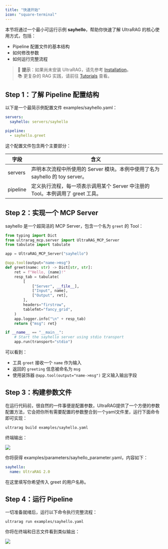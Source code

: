 ```yaml
---
title: "快速开始"
icon: "square-terminal"
---
```


本节将通过一个最小可运行示例 **sayhello**，帮助你快速了解 UltraRAG 的核心使用方式，包括：

- Pipeline 配置文件的基本结构
- 如何修改参数
- 如何运行完整流程

> 📌 **提示**：如果尚未安装 UltraRAG，请先参考 [Installation](/getting_started/installation)。
> \
> 📚 更复杂的 RAG 实践，请前往 [Tutorials](/tutorials/part_1/server_index) 查看。

## Step 1：了解 Pipeline 配置结构

以下是一个最简示例配置文件 examples/sayhello.yaml：

```yaml
servers:
  sayhello: servers/sayhello

pipeline:
  - sayhello.greet
```

这个配置文件包含两个主要部分：

| 字段       | 含义                                                                  |
| --------- | --------------------------------------------------------------------- |
| servers   | 声明本次流程中所使用的 Server 模块。本例中使用了名为 sayhello 的 toy server。 |
| pipeline  | 定义执行流程，每一项表示调用某个 Server 中注册的 Tool。本例调用了 greet 工具。  |

## Step 2：实现一个 MCP Server

sayhello 是一个超简洁的 MCP Server，包含一个名为 `greet` 的 Tool：

```python
from typing import Dict
from ultrarag_mcp.server import UltraRAG_MCP_Server
from tabulate import tabulate

app = UltraRAG_MCP_Server("sayhello")

@app.tool(output="name->msg")
def greet(name: str) -> Dict[str, str]:
    ret = f"Hello, {name}!"
    resp_tab = tabulate(
        [
            ["Server", __file__],
            ["Input", name],
            ["Output", ret],
        ],
        headers="firstrow",
        tablefmt="fancy_grid",
    )
    app.logger.info("\n" + resp_tab)
    return {"msg": ret}

if __name__ == "__main__":
    # Start the sayhello server using stdio transport
    app.run(transport="stdio")
```
可以看到：

- 工具 `greet` 接收一个 `name` 作为输入
- 返回的 `greeting` 信息被命名为 `msg`
- 使用装饰器 `@app.tool(output="name->msg")` 定义输入输出字段

## Step 3：构建参数文件

在运行代码前，很自然的一件事便是配置参数，UltraRAG提供了一个方便的参数配置方法，它会把你所有需要配置的参数整合到一个yaml文件里，运行下面命令即可实现：

```shell
ultrarag build examples/sayhello.yaml
```

终端输出：

![](/images/getting_started/sayhello_build.png)

你将获得 examples/parameters/sayhello_parameter.yaml，内容如下：

```yaml
sayhello:
  name: UltraRAG 2.0
```

在这里填写你希望传入 greet 的用户名称。

## Step 4：运行 Pipeline

一切准备就绪后，运行以下命令执行完整流程：

```shell
ultrarag run examples/sayhello.yaml
```

你将在终端和日志文件看到类似输出：

![](/images/getting_started/sayhello_run.png)
